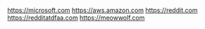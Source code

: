 https://microsoft.com
https://aws.amazon.com
https://reddit.com
https://redditatdfaa.com
https://meowwolf.com